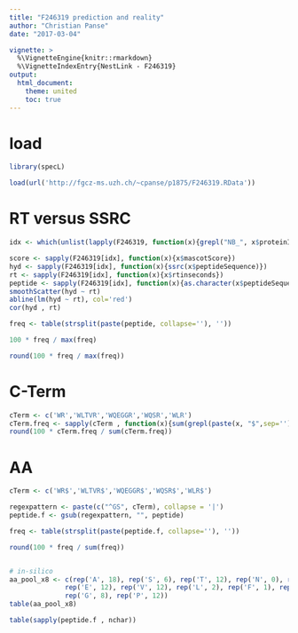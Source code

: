 ```yaml
---
title: "F246319 prediction and reality"
author: "Christian Panse"
date: "2017-03-04"

vignette: >
  %\VignetteEngine{knitr::rmarkdown}
  %\VignetteIndexEntry{NestLink - F246319}
output:
  html_document:
    theme: united	
    toc: true
---
```


# load

```r
library(specL)
```

```r
load(url('http://fgcz-ms.uzh.ch/~cpanse/p1875/F246319.RData'))
```


# RT versus SSRC

```r
idx <- which(unlist(lapply(F246319, function(x){grepl("NB_", x$proteinInformation) && x$mascotScore > 30})))

score <- sapply(F246319[idx], function(x){x$mascotScore})
hyd <- sapply(F246319[idx], function(x){ssrc(x$peptideSequence)})
rt <- sapply(F246319[idx], function(x){x$rtinseconds})
peptide <- sapply(F246319[idx], function(x){as.character(x$peptideSequence)})
smoothScatter(hyd ~ rt)
abline(lm(hyd ~ rt), col='red')
cor(hyd , rt)

```


```r
freq <- table(strsplit(paste(peptide, collapse=''), ''))

100 * freq / max(freq)

round(100 * freq / max(freq))
```


# C-Term

```r
cTerm <- c('WR','WLTVR','WQEGGR','WQSR','WLR')
cTerm.freq <- sapply(cTerm , function(x){sum(grepl(paste(x, "$",sep=''), peptide))})
round(100 * cTerm.freq / sum(cTerm.freq))
```


# AA

```r
cTerm <- c('WR$','WLTVR$','WQEGGR$','WQSR$','WLR$')

regexpattern <- paste(c("^GS", cTerm), collapse = '|')
peptide.f <- gsub(regexpattern, "", peptide)

freq <- table(strsplit(paste(peptide.f, collapse=''), ''))

round(100 * freq / sum(freq))


# in-silico
aa_pool_x8 <- c(rep('A', 18), rep('S', 6), rep('T', 12), rep('N', 0), rep('Q', 0), rep('D', 12), 
              rep('E', 12), rep('V', 12), rep('L', 2), rep('F', 1), rep('Y', 4), rep('W', 1), 
              rep('G', 8), rep('P', 12))
table(aa_pool_x8)

table(sapply(peptide.f , nchar))
```